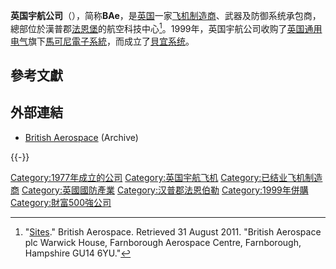 {{onesource|time=2019-02-13T09:24:55+00:00}}
{{NoteTA
|1=zh-tw:航太;zh-cn:宇航;zh-hk:宇航
}}

{{Infobox Company
| company_name = 英國宇航公司
| company_name_en = British Aerospace plc
| company_logo = [[File:British_Aerospace.png|200px]]
| company_type =
| original_text =
| original_spelling =
| company_slogan =
| market_information =
| abbreviated_name =
| predecessor =
| successor = [[BAE系统|BAE系统]]（BAE Systems）
| foundation = 1977年4月29日
| defunct = 1999年11月30日
| location = {{UK}}[[法恩伯勒|法恩堡]]
| zip_code =
| area_served =
| telephone_no =
| key_people =
| industry = 航空工业
| products =
| services =
| capital =
| revenue =
| operating_income =
| profit =
| total_asset =
| net_asset =
| market_value =
| num_employees =
| equity =
| P/E ratio =
| earnings per share =
| Net asset value =
| accounting_period =
| parent =
| divisions =
| major_shareholder =
| subsid = [[罗孚集团|罗孚集团]]（1988-1994）
| width =
}}

'''英国宇航公司'''（{{lang-en|'''British Aerospace'''}}），简称'''BAe'''，是[[英国|英国]]一家[[飞机制造商|飞机制造商]]、武器及防御系统承包商，總部位於漢普郡[[法恩伯勒|法恩堡]]的航空科技中心<ref>"[https://web.archive.org/web/19980121113928/http://www.bae.co.uk/html/cfwwst.html Sites]." British Aerospace. Retrieved 31 August 2011. "British Aerospace plc Warwick House, Farnborough Aerospace Centre, Farnborough, Hampshire GU14 6YU."</ref>。1999年，英国宇航公司收购了[[英国通用电气|英国通用电气]]旗下[[馬可尼電子系統|馬可尼電子系統]]，而成立了[[貝宜系统|貝宜系统]]。

==參考文獻==
{{reflist}}

==外部連結==
* [http://web.archive.org/web/*/http://www.bae.co.uk/ British Aerospace] (Archive)
{{-}}
{{BAE Systems evolution}}

{{DEFAULTSORT:BAe}}
[[Category:1977年成立的公司|Category:1977年成立的公司]]
[[Category:英国宇航飞机|Category:英国宇航飞机]]
[[Category:已结业飞机制造商|Category:已结业飞机制造商]]
[[Category:英國國防產業|Category:英國國防產業]]
[[Category:汉普郡法恩伯勒|Category:汉普郡法恩伯勒]]
[[Category:1999年併購|Category:1999年併購]]
[[Category:財富500強公司|Category:財富500強公司]]